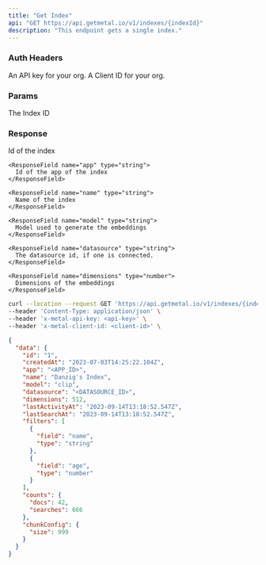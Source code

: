```yaml
---
title: "Get Index"
api: "GET https://api.getmetal.io/v1/indexes/{indexId}"
description: "This endpoint gets a single index."
---
```


### Auth Headers

<ParamField required header="x-metal-api-key" type="string">
  An API key for your org.
</ParamField>

<ParamField required header="x-metal-client-id" type="string">
  A Client ID for your org.
</ParamField>

### Params

<ParamField required path="indexId" type="string">
  The Index ID
</ParamField>

### Response

<ResponseField name="data" type="Index Object">
  <Expandable title="properties">
    <ResponseField name="id" type="string">
      Id of the index
    </ResponseField>

    <ResponseField name="app" type="string">
      Id of the app of the index
    </ResponseField>

    <ResponseField name="name" type="string">
      Name of the index
    </ResponseField>

    <ResponseField name="model" type="string">
      Model used to generate the embeddings
    </ResponseField>

    <ResponseField name="datasource" type="string">
      The datasource id, if one is connected.
    </ResponseField>

    <ResponseField name="dimensions" type="number">
      Dimensions of the embeddings
    </ResponseField>

  </Expandable>
</ResponseField>

<RequestExample>

```bash Example Request
curl --location --request GET 'https://api.getmetal.io/v1/indexes/{indexId}' \
--header 'Content-Type: application/json' \
--header 'x-metal-api-key: <api-key>' \
--header 'x-metal-client-id: <client-id>' \
```

</RequestExample>

<ResponseExample>

```json Response
{
  "data": {
    "id": "1",
    "createdAt": "2023-07-03T14:25:22.104Z",
    "app": "<APP_ID>",
    "name": "Danzig's Index",
    "model": "clip",
    "datasource": "<DATASOURCE_ID>",
    "dimensions": 512,
    "lastActivityAt": "2023-09-14T13:18:52.547Z",
    "lastSearchAt": "2023-09-14T13:18:52.547Z",
    "filters": [
      {
        "field": "name",
        "type": "string"
      },
      {
        "field": "age",
        "type": "number"
      }
    ],
    "counts": {
      "docs": 42,
      "searches": 666
    },
    "chunkConfig": {
      "size": 999
    }
  }
}
```

</ResponseExample>
